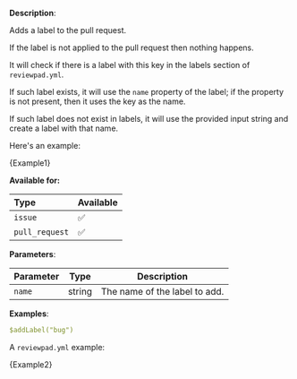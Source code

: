 
**Description**:

Adds a label to the pull request.

If the label is not applied to the pull request then nothing happens.

It will check if there is a label with this key in the labels section of `reviewpad.yml`.

If such label exists, it will use the `name` property of the label; if the property is not present, then it uses the key as the name.

If such label does not exist in labels, it will use the provided input string and create a label with that name.

Here's an example:

<CodeBlock language="yml">{Example1}</CodeBlock>

**Available for:**

| Type           | Available |
| :------------- | :-------- |
| `issue`        | ✅        |
| `pull_request` | ✅        |

**Parameters**:

| Parameter | Type   | Description                   |
| --------- | ------ | ----------------------------- |
| `name`    | string | The name of the label to add. |

**Examples**:

```yml
$addLabel("bug")
```

A `reviewpad.yml` example:

<CodeBlock language="yml">{Example2}</CodeBlock>
